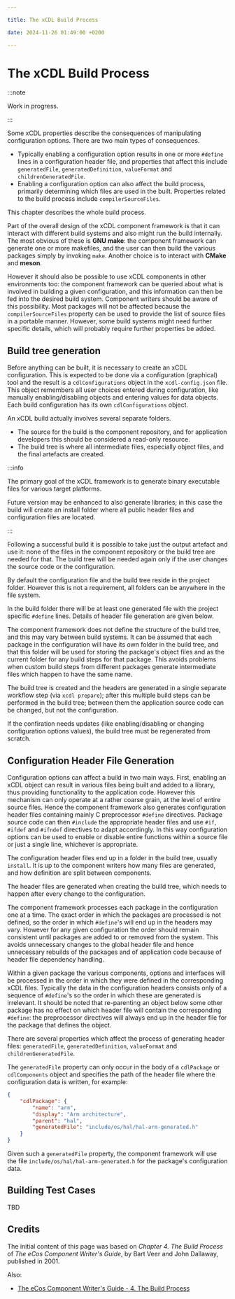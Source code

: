 ```yaml
---

title: The xCDL Build Process

date: 2024-11-26 01:49:00 +0200

---
```


# The xCDL Build Process

:::note

Work in progress.

:::

Some xCDL properties describe the consequences of manipulating configuration options. There are two main types of consequences.

- Typically enabling a configuration option results in one or more `#define` lines in a configuration header file, and properties that affect this include `generatedFile`, `generatedDefinition`, `valueFormat` and `childrenGeneratedFile`.
- Enabling a configuration option can also affect the build process, primarily determining which files are used in the built. Properties related to the build process include `compilerSourceFiles`.

This chapter describes the whole build process.

Part of the overall design of the xCDL component framework is that it can interact with different build systems and also might run the build internally. The most obvious of these is **GNU make**: the component framework can generate one or more makefiles, and the user can then build the various packages simply by invoking `make`. Another choice is to interact with **CMake** and **meson**.

However it should also be possible to use xCDL components in other environments too: the component framework can be queried about what is involved in building a given configuration, and this information can then be fed into the desired build system. Component writers should be aware of this possibility. Most packages will not be affected because the `compilerSourceFiles` property can be used to provide the list of source files in a portable manner. However, some build systems might need further specific details, which will probably require further properties be added.

## Build tree generation

Before anything can be built, it is necessary to create an xCDL configuration. This is expected to be done via a configuration (graphical) tool and the result is a `cdlConfigurations` object in the `xcdl-config.json` file. This object remembers all user choices entered during configuration, like manually enabling/disabling objects and entering values for data objects. Each build configuration has its own `cdlConfigurations` object.

An xCDL build actually involves several separate folders.

- The source for the build is the component repository, and for application developers this should be considered a read-only resource.
- The build tree is where all intermediate files, especially object files, and the final artefacts are created.

:::info

The primary goal of the xCDL framework is to generate binary executable files for various target platforms.

Future version may be enhanced to also generate libraries; in this case the build will create an install folder where all public header files and configuration files are located.

:::

Following a successful build it is possible to take just the output artefact and use it: none of the files in the component repository or the build tree are needed for that. The build tree will be needed again only if the user changes the source code or the configuration.

By default the configuration file and the build tree reside in the project folder. However this is not a requirement, all folders can be anywhere in the file system.

In the build folder there will be at least one generated file with the project specific `#define` lines.
Details of header file generation are given below.

The component framework does not define the structure of the build tree, and this may vary between build systems. It can be assumed that each package in the configuration will have its own folder in the build tree, and that this folder will be used for storing the package's object files and as the current folder for any build steps for that package. This avoids problems when custom build steps from different packages generate intermediate files which happen to have the same name.

The build tree is created and the headers are generated in a single separate workflow step (via `xcdl prepare`); after this multiple build steps can be performed in the build tree; between them the application source code can be changed, but not the configuration.

If the confiration needs updates (like enabling/disabling or changing configuration options values), the build tree must be regenerated from scratch.

## Configuration Header File Generation

Configuration options can affect a build in two main ways. First, enabling an xCDL object can result in various files being built and added to a library, thus providing functionality to the application code. However this mechanism can only operate at a rather coarse grain, at the level of entire source files. Hence the component framework also generates configuration header files containing mainly C preprocessor `#define` directives. Package source code can then `#include` the appropriate header files and use `#if`, `#ifdef` and `#ifndef` directives to adapt accordingly. In this way configuration options can be used to enable or disable entire functions within a source file or just a single line, whichever is appropriate.

The configuration header files end up in a folder in the build tree, usually `install`. It is up to the component writers how many files are generated, and how definition are split between components.

The header files are generated when creating the build tree, which needs to happen after every change to the configuration.

The component framework processes each package in the configuration one at a time. The exact order in which the packages are processed is not defined, so the order in which `#define`'s will end up in the headers may vary. However for any given configuration the order should remain consistent until packages are added to or removed from the system. This avoids unnecessary changes to the global header file and hence unnecessary rebuilds of the packages and of application code because of header file dependency handling.

Within a given package the various components, options and interfaces will be processed in the order in which they were defined in the corresponding xCDL files. Typically the data in the configuration headers consists only of a sequence of `#define`'s so the order in which these are generated is irrelevant. It should be noted that re-parenting an object below some other package has no effect on which header file will contain the corresponding `#define`: the preprocessor directives will always end up in the header file for the package that defines the object.

There are several properties which affect the process of generating header files:
`generatedFile`, `generatedDefinition`, `valueFormat` and `childrenGeneratedFile`.

The `generatedFile` property can only occur in the body of a `cdlPackage` or `cdlComponents` object and specifies the path of the header file where the configuration data is written, for example:

```json
{
    "cdlPackage": {
        "name": "arm",
        "display": "Arm architecture",
        "parent": "hal",
        "generatedFile": "include/os/hal/hal-arm-generated.h"
    }
}
```

Given such a `generatedFile` property, the component framework will use the file `include/os/hal/hal-arm-generated.h` for the package's configuration data.

## Building Test Cases

TBD


## Credits

The initial content of this page was based on *Chapter 4. The Build Process* of *The eCos Component Writer's Guide*, by Bart Veer and John Dallaway, published in 2001.

Also:

- [The eCos Component Writer's Guide - 4. The Build Process](https://ecos.sourceware.org/docs-latest/cdl-guide/build.html)

